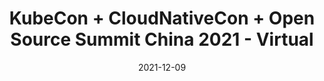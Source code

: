 ---
title: "KubeCon + CloudNativeCon + Open Source Summit China 2021 - Virtual"
date: 2021-12-09
thumbnail: ./kubeconchina2021.jpg
eurl: https://www.lfasiallc.com/kubecon-cloudnativecon-open-source-summit-china/
Talk Description: Which service mesh should I use and how do I get started? What are the different service meshes, and how do they contrast? Learn about the functionality of different service meshes and visually manipulate mesh configuration. This lightning talk introduces Meshery, an open source, multi-service mesh management plane that provisions (five and counting) different service meshes, their sample applications and benchmarks the performance of service mesh deployments. Meshery facilitates benchmarking various configuration scenarios of Istio, comparison of performance of services (applications) on and off the mesh and across different meshes. It vets mesh and services configuration against deployment best practices. Some of the service mesh projects use Meshery as their performance benchmark tool for each release. 
Talk Link:  https://sched.co/nPOK
published: true
speakers: ["Anita Ihuman"]
# Deck: N/A
# Video: N/A
---
